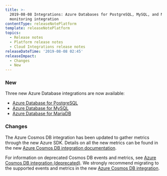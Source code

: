 ```yaml
---
title: >-
  2019-08-08 Integrations: Azure Databases for PostgreSQL, MySQL, and MariaDB
  monitoring integration
contentType: releaseNotePlatform
template: releaseNotePlatform
topics:
  - Release notes
  - Platform release notes
  - Cloud Integrations release notes
releaseDateTime: '2019-08-08 02:45'
releaseImpact:
  - Changes
  - New
---
```


### New

Three new Azure Database integrations are now available:

* [Azure Database for PostgreSQL](/docs/integrations/microsoft-azure-integrations/azure-integrations-list/azure-database-postgresql-monitoring-integration)
* [Azure Database for MySQL](/docs/integrations/microsoft-azure-integrations/azure-integrations-list/azure-database-mysql-monitoring-integration)
* [Azure Database for MariaDB](/docs/integrations/microsoft-azure-integrations/azure-integrations-list/azure-database-mariadb-monitoring-integration)

### Changes

The Azure Cosmos DB integration has been updated to gather metrics through the new Azure SDK. Details on all the new metrics can be found in the new [Azure Cosmos DB integration documentation](/docs/integrations/microsoft-azure-integrations/azure-integrations-list/azure-cosmos-db-document-db-monitoring-integration).

For information on deprecated Cosmos DB events and metrics, see [Azure Cosmos DB integration (deprecated)](/docs/azure-cosmos-db-document-db-monitoring-integration-deprecated). We strongly recommend migrating to the supported events and metrics in the new [Azure Cosmos DB integration](/docs/integrations/microsoft-azure-integrations/azure-integrations-list/azure-cosmos-db-document-db-monitoring-integration).
